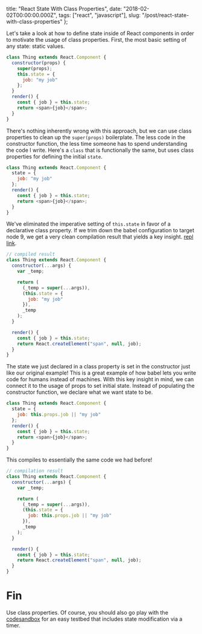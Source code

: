   title: "React State With Class Properties",
  date: "2018-02-02T00:00:00.000Z",
  tags: ["react", "javascript"],
  slug: "/post/react-state-with-class-properties"
};

Let's take a look at how to define state inside of React
components in order to motivate the usage of class
properties. First, the most basic setting of any state:
static values.

```javascript repl
class Thing extends React.Component {
  constructor(props) {
    super(props);
    this.state = {
      job: "my job"
    };
  }
  render() {
    const { job } = this.state;
    return <span>{job}</span>;
  }
}
```

There's nothing inherently wrong with this approach, but we
can use class properties to clean up the `super(props)`
boilerplate. The less code in the constructor function, the
less time someone has to spend understanding the code I
write. Here's a `class` that is functionally the same, but
uses class properties for defining the initial `state`.

```javascript
class Thing extends React.Component {
  state = {
    job: "my job"
  };
  render() {
    const { job } = this.state;
    return <span>{job}</span>;
  }
}
```

We've eliminated the imperative setting of `this.state` in
favor of a declarative class property. If we trim down the
babel configuration to target node 9, we get a very clean
compilation result that yields a key insight. [repl
link][basic-repl].

```javascript
// compiled result
class Thing extends React.Component {
  constructor(...args) {
    var _temp;

    return (
      (_temp = super(...args)),
      (this.state = {
        job: "my job"
      }),
      _temp
    );
  }

  render() {
    const { job } = this.state;
    return React.createElement("span", null, job);
  }
}
```

The state we just declared in a class property is set in the
constructor just like our original example! This is a great
example of how babel lets you write code for humans instead
of machines. With this key insight in mind, we can connect
it to the usage of props to set initial state. Instead of
populating the constructor function, we declare what we want
state to be.

```javascript
class Thing extends React.Component {
  state = {
    job: this.props.job || "my job"
  };
  render() {
    const { job } = this.state;
    return <span>{job}</span>;
  }
}
```

This compiles to essentially the same code we had before!

```javascript
// compilation result
class Thing extends React.Component {
  constructor(...args) {
    var _temp;

    return (
      (_temp = super(...args)),
      (this.state = {
        job: this.props.job || "my job"
      }),
      _temp
    );
  }

  render() {
    const { job } = this.state;
    return React.createElement("span", null, job);
  }
}
```

# Fin

Use class properties. Of course, you should also go play
with the [codesandbox](https://codesandbox.io/s/xrww98j55q)
for an easy testbed that includes state modification via a
timer.

[example-1]:
  https://babeljs.io/repl/#?babili=false&browsers=&build=&builtIns=usage&code_lz=MYGwhgzhAEAqAWBLAdgc2gUwB4BcPIBMYAlDMYHAOgGEB7AWwAdbl8doBvAKGmghzB5oAXk49e0AFa0ARgC5oOJBEqMATrUYrpM6AB890AET0UGI-IC-PNfgIY1ACgCUYibZwBXNcmgAeCEYwZAA-PwB6QOCQnktoLksgA&debug=false&forceAllTransforms=false&shippedProposals=false&circleciRepo=&evaluate=false&fileSize=false&lineWrap=true&presets=react%2Cstage-2%2Cenv&prettier=true&targets=Node-9&version=6.26.0&envVersion=1.6.2
[basic-repl]:
  https://babeljs.io/repl/#?babili=false&browsers=&build=&builtIns=usage&code_lz=MYGwhgzhAEAqAWBLAdgc2gUwB4BcPIBMYAlDMYHAOgGEB7AWwAdbl8doBvAKGmghzB5oAXk49e0AFa0ARgC5oAInoBPKbMXiAvgG5xAJ3wEM-gBQBKMROjAW_TupnQtI6DiQRK_QRj3XDOACu-sjQADwQjGDIAHwc0jJaYQD0kdExfs5cWlxAA&debug=false&forceAllTransforms=false&shippedProposals=false&circleciRepo=&evaluate=false&fileSize=false&lineWrap=true&presets=react%2Cstage-2%2Cenv&prettier=true&targets=Node-9&version=6.26.0&envVersion=1.6.2
